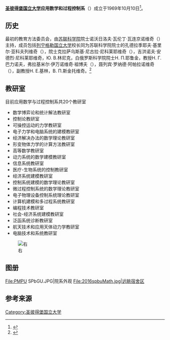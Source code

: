 

'''[[圣彼得堡国立大学|圣彼得堡国立大学]]应用数学和过程控制系'''（{{lang-ru|Факультет прикладной математики — процессов управления Санкт-Петербургского государственного университета}}）成立于1969年10月10日<ref>{{Cite web|url=http://www.apmath.spbu.ru/ru/|title=ПМ-ПУ :: Факультет прикладной математики - процессов управления СПбГУ|accessdate=2017-03-18|work=www.apmath.spbu.ru|archive-date=2020-10-01|archive-url=https://web.archive.org/web/20201001041732/http://www.apmath.spbu.ru/ru/|dead-url=no}}</ref>。

== 历史 ==
最初的教育方法委员会，由[[苏联科学院|苏联科学院]]院士诺沃日洛夫·瓦伦丁·瓦连京诺维奇（{{lang|ru|Валенти́н Валенти́нович Новожи́лов}}）主持，成员包括[[列宁格勒国立大学|列宁格勒国立大学]]校长同为苏联科学院院士的孔德拉季耶夫·基里尔·亚科夫列维奇（{{lang|ru|Кири́лл Я́ковлевич Кондра́тьев}}），院士克拉萨乌斯基·尼古拉·尼科莱耶维奇（{{lang|ru|Никола́й Никола́евич Красо́вский}}），吉洪诺夫·安德烈·尼科莱耶维奇，Ю. В.林尼克，白俄罗斯科学院院士Н. П.耶鲁金，教授Н. Г.巴力诺夫，弗拉基米尔·伊万诺维奇·祖博夫（{{lang|ru|Влади́мир Ива́нович Зу́бов}}），聂列宾·罗纳德·阿帕拉诺维奇（{{lang|ru|Нелепин Рональд Аполлонович}}），副教授Н. Е.基林，В. П.斯金托维奇。<ref>{{Cite web |url=http://www.apmath.spbu.ru/ru/misc/stenogramma.pdf |title=WebCite query result |accessdate=2017-03-18 |work=www.webcitation.org |language=en |deadurl=yes |archiveurl=https://www.webcitation.org/6Go7kV5rh?url=http://www.apmath.spbu.ru/ru/misc/stenogramma.pdf |archivedate=2013-05-22 }}</ref>

== 教研室 ==
目前应用数学与过程控制系共20个教研室
* 数学博弈论和统计解法教研室
* 控制论教研室
* 可操控运动的力学教研室
* 电子力学和电脑系统的建模教研室
* 经济解决办法的数学理论教研室
* 形变物体力学的计算方法教研室
* 高等数学教研室
* 动力系统的数学建模教研室
* 信息系统教研室
* 医疗-生物系统的控制教研室
* 经济系统建模教研室
* 控制系统建模的数学理论教研室
* 微过程控制系统的数学理论教研室
* 电子物理设备控制系统理论教研室
* 计算机建模和多过程系统教研室
* 编程技术教研室
* 社会-经济系统建模教研室
* 泛函系统诊断教研室
* 航天技术和应用天体动力学教研室
* 电脑技术和系统教研室
[[File:Spbuapmath.png|右]]

== 图册 ==
<gallery>
File:PMPU SPbGU.JPG|院系外观
File:2016spbuMath.jpg|远眺宿舍区
</gallery>

== 参考来源 ==
<references />

[[Category:圣彼得堡国立大学|Category:圣彼得堡国立大学]]